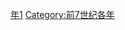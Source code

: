 {{Catnav|頁面分類|历史|歷史時代|年|前7世纪各年}}

{{catmore}}

[[Category:前620年代|年1]]
[[Category:前7世纪各年|Category:前7世纪各年]]